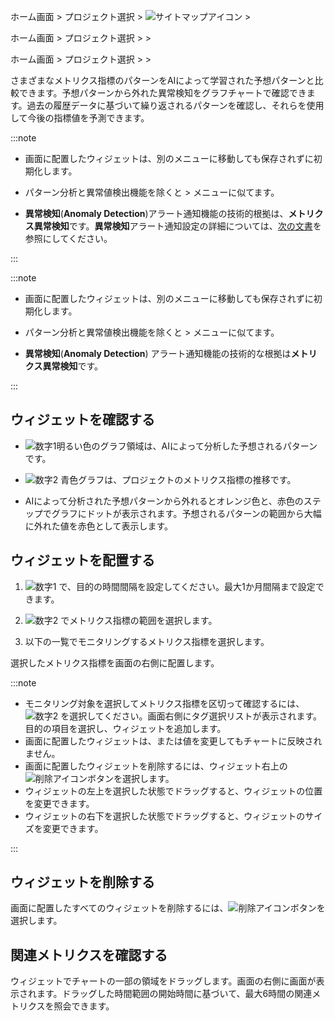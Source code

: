 <InDoc product="java,php,python,nodejs,dotnet,golang">

ホーム画面 > プロジェクト選択 > ![サイトマップアイコン](/img/ic-sitemap.svg) <Cmdname sid="sitemap" className="uitext" /> > <Cmdname sid="tag_count_anomaly_detection" className="uitext" />

</InDoc>

<InDoc product="postgresql,mysql,oracle,mssql,tibero,cubrid,altibase,redis,mongodb,server,kubernetes">

ホーム画面 > プロジェクト選択 > <Cmdname sid="analysis" className="uitext" /> > <Cmdname sid="tag_count_anomaly_detection" className="uitext" />

</InDoc>

<InDoc product='amazon-cloudwatch,amazon-ecs,azure,ncloud'>

ホーム画面 > プロジェクト選択 > <Cmdname sid="metrics" className="uitext" /> > <Cmdname sid="tag_count_anomaly_detection" className="uitext" />

</InDoc>

さまざまなメトリクス指標のパターンをAIによって学習された予想パターンと比較できます。予想パターンから外れた異常検知をグラフチャートで確認できます。過去の履歴データに基づいて繰り返されるパターンを確認し、それらを使用して今後の指標値を予測できます。

<Xclude product='amazon-cloudwatch,amazon-ecs,azure,oracle-cloud,ncloud'>

:::note

- 画面に配置したウィジェットは、別のメニューに移動しても保存されずに初期化します。

- パターン分析と異常値検出機能を除くと<Cmdname sid="analysis" className="uitext" /> > <Cmdname sid="tag_count_chart" className="uitext" />メニューに似てます。

- **異常検知**(**Anomaly Detection**)アラート通知機能の技術的根拠は、**メトリクス異常検知**です。**異常検知**アラート通知設定の詳細については、[次の文書](set-event-detect-anomal)を参照にしてください。

:::

</Xclude>

<InDoc product='amazon-cloudwatch,amazon-ecs,azure,oracle-cloud,ncloud'>

:::note

- 画面に配置したウィジェットは、別のメニューに移動しても保存されずに初期化します。

- パターン分析と異常値検出機能を除くと<Cmdname sid="analysis" className="uitext" /> > <Cmdname sid="tag_count_chart" className="uitext" />メニューに似てます。

- **異常検知**(**Anomaly Detection**) アラート通知機能の技術的な根拠は**メトリクス異常検知**です。 

:::

</InDoc>

## ウィジェットを確認する

<ImgLang img='metrics-detect-abnormal.png' desc='メトリクス異常検知' />

- ![数字1](/img/number-01.png)明るい色のグラフ領域は、AIによって分析した予想されるパターンです。 

- ![数字2](/img/number-02.png) <span class='normal'>青色</span>グラフは、プロジェクトのメトリクス指標の推移です。

- AIによって分析された予想パターンから外れると<span class='slow'>オレンジ色と</span>、<span class='vslow'>赤色</span>のステップでグラフにドットが表示されます。予想されるパターンの範囲から大幅に外れた値を<span class='vslow'>赤色</span>として表示します。

## ウィジェットを配置する

<ImgLang img='metrics-detect-abnormal-set-widget.png' desc='メトリクス異常検知' />

1. ![数字1](/img/number-01.png) <Cmdname sid="time" className="uitext" />で、目的の時間間隔を設定してください。最大1か月間隔まで設定できます。

2. ![数字2](/img/number-02.png) <Cmdname sid="filter" className="uitext" />でメトリクス指標の範囲を選択します。

3. 以下の一覧でモニタリングするメトリクス指標を選択します。

選択したメトリクス指標を画面の右側に配置します。

:::note

- モニタリング対象を選択してメトリクス指標を区切って確認するには、![数字2](/img/number-02.png) <Cmdname sid="tag" className="uitext" />を選択してください。画面右側にタグ選択リストが表示されます。目的の項目を選択し、ウィジェットを追加します。
- 画面に配置したウィジェットは、<Cmdname sid="time" className="uitext" />または<Cmdname sid="tag" className="uitext" />値を変更してもチャートに反映されません。
- 画面に配置したウィジェットを削除するには、ウィジェット右上の![削除アイコン](/img/ico-remove.svg)ボタンを選択します。
- ウィジェットの左上を選択した状態でドラッグすると、ウィジェットの位置を変更できます。
- ウィジェットの右下を選択した状態でドラッグすると、ウィジェットのサイズを変更できます。

:::

## ウィジェットを削除する

画面に配置したすべてのウィジェットを削除するには、![削除アイコン](/img/ico-trash.svg)<Cmdname sid="BTN06884" className="uitext" />ボタンを選択します。

## 関連メトリクスを確認する

<ImgLang img='metrics-detect-anormal-details.png' desc='メトリクス異常検知' />

ウィジェットでチャートの一部の領域をドラッグします。画面の右側に<Cmdname sid="TTL08102" className="uitext" />画面が表示されます。ドラッグした時間範囲の開始時間に基づいて、最大6時間の関連メトリクスを照会できます。
